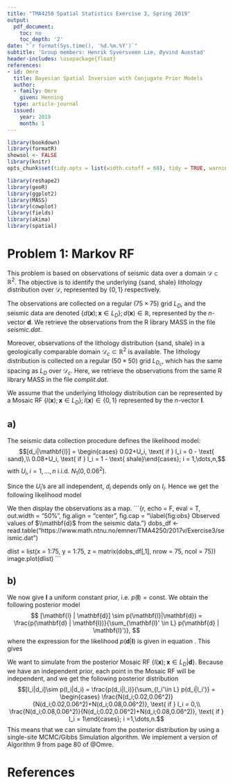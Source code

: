 ```yaml
--- 
title: "TMA4250 Spatial Statistics Exercise 3, Spring 2019"
output:
  pdf_document:
    toc: no
    toc_depth: '2'
date: "`r format(Sys.time(), '%d.%m.%Y')`"
subtitle: 'Group members: Henrik Syversveen Lie, Øyvind Auestad'
header-includes: \usepackage{float}
references:
- id: Omre
  title: Bayesian Spatial Inversion with Conjugate Prior Models
  author:
  - family: Omre
    given: Henning
  type: article-journal
  issued:
    year: 2019
    month: 1
---
```



```r
library(bookdown)
library(formatR)
showsol <- FALSE
library(knitr)
opts_chunk$set(tidy.opts = list(width.cutoff = 68), tidy = TRUE, warning = FALSE, error = FALSE, message = FALSE, echo = TRUE, fig.pos = 'H')
```


```r
library(reshape2)
library(geoR)
library(ggplot2)
library(MASS)
library(cowplot)
library(fields)
library(akima)
library(spatial)
```

# Problem 1: Markov RF

This problem is based on observations of seismic data over a domain $\mathcal{D}\subset \mathbb{R}^2$. The objective is to identify the underlying {sand, shale} lithology distribution over $\mathcal{D}$, represented by $\{0, 1\}$ respectively. 

The observations are collected on a regular $(75 \times 75)$ grid $L_D$, and the seismic data are denoted $\{d(\mathbf{x}); \mathbf{x} \in L_D\};d(\mathbf{x})\in \mathbb{R}$, represented by the $n$-vector $\mathbf{d}$. We retrieve the observations from the R library MASS in the file _seismic.dat_. 

Moreover, observations of the lithology distribution {sand, shale} in a geologically comparable domain $\mathcal{D}_c \subset \mathbb{R}^2$ is available. The lithology distribution is collected on a regular $(50\times 50)$ grid $L_{D_c}$, which has the same spacing as $L_D$ over $\mathcal{D}_c$. Here, we retrieve the observations from the same R library MASS in the file _complit.dat_.

We assume that the underlying lithology distribution can be represented by a Mosaic RF $\{l(\mathbf{x});\mathbf{x}\in L_D\};l(\mathbf{x})\in\{0,1\}$ represented by the $n$-vector $\mathbf{l}$.

## a)
The seismic data collection procedure defines the likelihood model:
$$[d_i|\mathbf{l}] = \begin{cases} 0.02+U_i, \text{ if } l_i = 0 - \text{ sand},\\ 0.08+U_i, \text{ if } l_i = 1 - \text{ shale}\end{cases}; i = 1,\dots,n,$$
with $U_i, i=1,\dots,n$ i.i.d. $N_1(0,0.06^2)$.


Since the $U_i$'s are all independent, $d_i$ depends only on $l_i$. Hence we get the following likelihood model
\begin{equation}
\begin{split}
[\mathbf{d} | \mathbf{l}] \sim p(\mathbf{d}|\mathbf{l}) &= \prod_{i = 1}^n p(d_i | \mathbf{l}) = \prod_{i = 1}^n p(d_i | l_i) = \prod_{i = 1}^n
\begin{cases}
N(d_i; 0.02, 0.06^2) \ &\textrm{if} \ l_i = 0 \\
N(d_i; 0.08, 0.06^2) \ &\textrm{if} \ l_i = 1
\end{cases} \\
&= \prod_{i : l_i = 0} N(d_i; 0.02, 0.06^2) \prod_{i:l_i = 1} N(d_i; 0.08, 0.06^2).
\end{split}
\label{eq:lik}
\end{equation}

We then display the observations as a map.
```{r, echo = F, eval = T, out.width = "50%", fig.align = "center", fig.cap = "\\label{fig:obs} Observed values of $\\mathbf{d}$ from the seismic data."}
dobs_df <- read.table("https://www.math.ntnu.no/emner/TMA4250/2017v/Exercise3/seismic.dat")

dlist = list(x = 1:75, y = 1:75, z = matrix(dobs_df[,1], nrow = 75, ncol = 75))
image.plot(dlist)
```

## b)

We now give $\mathbf{l}$ a uniform constant prior, i.e. $p(\mathbf{l}) = \textrm{const}$. We obtain the following posterior model
$$
[\mathbf{l} | \mathbf{d}] \sim p(\mathbf{l}|\mathbf{d}) = \frac{p(\mathbf{d} | \mathbf{l})}{\sum_{\mathbf{l}' \in L} p(\mathbf{d} | \mathbf{l}')},
$$
where the expression for the likelihood $p(\mathbf{d}|\mathbf{l})$ is given in equation \ref{eq:lik}. This gives
\begin{equation}
\begin{split}
p(\mathbf{l} | \mathbf{d}) &= \frac{ \prod_{i : l_i = 0} N(d_i; 0.02, 0.06^2) \prod_{i:l_i = 1} N(d_i; 0.08, 0.06^2) }{\sum_{\mathbf{k} \in \{0, 1\}^n} \prod_{i : k_i = 0} N(d_i; 0.02, 0.06^2) \prod_{i:k_i = 1} N(d_i; 0.08, 0.06^2) } \\
&= \frac{ \prod_{i : l_i = 0} \exp\big(-\frac{1}{2\cdot 0.06^2}(d_i - 0.02)^2\big) \prod_{i:l_i = 1} \exp\big(-\frac{1}{2\cdot 0.06^2}(d_i - 0.08)^2\big)}{\sum_{\mathbf{k} \in \{0, 1\}^n} \prod_{i : k_i = 0} \exp\big(-\frac{1}{2\cdot 0.06^2}(d_i - 0.02)^2\big) \prod_{i:k_i = 1} \exp\big(-\frac{1}{2\cdot 0.06^2}(d_i - 0.08)^2\big) }\\
&= \frac{ \exp\big(-\frac{1}{2\cdot 0.06^2}\big(\sum_{i:l_i = 0}(d_i - 0.02)^2 + \sum_{i:l_i = 1} (d_i - 0.08)^2\big) \big) }{\sum_{\mathbf{k} \in \{0, 1\}^n} \exp\big(-\frac{1}{2\cdot 0.06^2}\big(\sum_{i:k_i = 0}(d_i - 0.02)^2 + \sum_{i:k_i = 1} (d_i - 0.08)^2\big) \big)}.
\end{split}
\end{equation}

We want to simulate from the posterior Mosaic RF $\{l(\mathbf{x});\mathbf{x}\in L_D|\mathbf{d}\}$. Because we have an independent prior, each point in the Mosaic RF will be independent, and we get the following posterior distribution
$$[l_i|d_i]\sim p(l_i|d_i) = \frac{p(d_i|l_i)}{\sum_{l_i'\in L} p(d_i|l_i')} = \begin{cases} \frac{N(d_i;0.02,0.06^2)}{N(d_i;0.02,0.06^2)+N(d_i;0.08,0.06^2)}, \text{ if } l_i = 0,\\ \frac{N(d_i;0.08,0.06^2)}{N(d_i;0.02,0.06^2)+N(d_i;0.08,0.06^2)}, \text{ if } l_i = 1\end{cases}; i =1,\dots,n.$$
This means that we can simulate from the posterior distribution by using a single-site MCMC/Gibbs Simulation algorithm. We implement a version of Algorithm 9 from page 80 of @Omre.

# References
